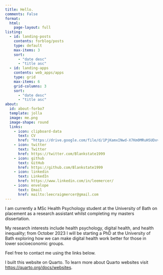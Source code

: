 ```yaml
---
title: Hello.
comments: False
format:
  html:
    page-layout: full
listing:
  - id: landing-posts
    contents: forblog/posts
    type: default
    max-items: 3
    sort: 
      - "date desc"
      - "title asc"
  - id: landing-apps
    contents: web_apps/apps
    type: grid
    max-items: 6
    grid-columns: 3
    sort: 
      - "date desc"
      - "title asc"
about:
  id: about-forbo7
  template: jolla
  image: me.png
  image-shape: round
  links:
    - icon: clipboard-data
      text: CV
      href: "https://drive.google.com/file/d/1PjKamxINwd-X7Km0MRuHSUDxvVDoUarV/view?usp=sharing"
    - icon: twitter
      text: Twitter
      href: https://twitter.com/Blankstate1999
    - icon: github
      text: GitHub
      href: https://github.com/Blankstate1999
    - icon: linkedin
      text: LinkedIn
      href: https://www.linkedin.com/in/leemercer/
    - icon: envelope
      text: Email
      href: mailto:leecraigmercer@gmail.com
---
```


I am currently a MSc Health Psychology student at the University of Bath on placement as a research assistant whilst completing my masters dissertation.

My research interests include health psychology, digital health, and health inequality; from October 2023 I will be starting a PhD at the University of Bath exploring how we can make digital health work better for those in lower socioeconomic groups.

Feel free to contact me using the links below.

I built this website on Quarto. To learn more about Quarto websites visit <https://quarto.org/docs/websites>.
